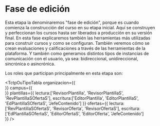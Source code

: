 
# Fase de edición
Esta etapa la denominaremos "fase de edición", porque es cuando comienza la construcción del curso en su etapa inicial. 
Aquí se construyen y perfeccionan los cursos hasta ser liberados a producción en su versión final.
En esta fase explicaremos también las herramientas más utilizadas para construir cursos y como se configuran. 
También veremos cómo se crean evaluaciones y calificaciones a través de las herramientas de la plataforma.
Y también como generamos distintos tipos de instancias de comunicación con el usuario, ya sea: bidireccional, unidireccional, sincrónica o asincrónica.

Los roles que participan principalmente en esta etapa son:

<TctpOuTipoTabla 
    organizacion={{        
    }} 
    campus={{      
    }} 
    plantillas={{
        lectura:['RevisorPlantilla', 'RevisorPlantillaS', 'RevPlantillaSOfertaS'], 
        escritura:['EditorPlantilla', 'EditorPlantillaS', 'EdPlantillaSOfertaS', 'JefeContenido']
    }} 
    ofertas={{
        lectura:['RevPlantillaSOfertaS', 'RevisorOferta', 'RevisorOfertaS'], 
        escritura:['EdPlantillaSOfertaS', 'EditorOfertaS', 'EditorOferta', 'JefeContenido']        
    }} 
/>



